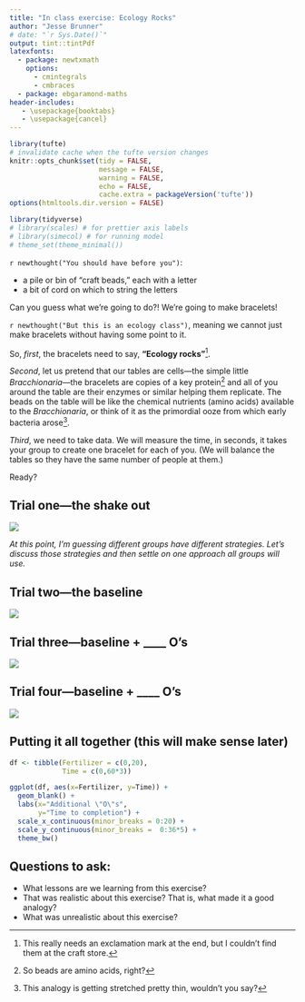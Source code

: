 ```yaml
---
title: "In class exercise: Ecology Rocks"
author: "Jesse Brunner"
# date: "`r Sys.Date()`"
output: tint::tintPdf
latexfonts:
  - package: newtxmath
    options: 
      - cmintegrals
      - cmbraces
  - package: ebgaramond-maths
header-includes:
   - \usepackage{booktabs}
   - \usepackage{cancel}
---
```


```r
library(tufte)
# invalidate cache when the tufte version changes
knitr::opts_chunk$set(tidy = FALSE, 
                      message = FALSE, 
                      warning = FALSE,
                      echo = FALSE,
                      cache.extra = packageVersion('tufte'))
options(htmltools.dir.version = FALSE)
```

```r
library(tidyverse)
# library(scales) # for prettier axis labels
# library(simecol) # for running model 
# theme_set(theme_minimal())
```

`r newthought("You should have before you")`:

* a pile or bin of "craft beads," each with a letter
* a bit of cord on which to string the letters 

Can you guess what we're going to do?! We're going to make bracelets! 

`r newthought("But this is an ecology class")`, meaning we cannot just make bracelets without having some point to it. 

So, _first_, the bracelets need to say, **"Ecology rocks"**^[This really needs an exclamation mark at the end, but I couldn't find them at the craft store.]. 

_Second_, let us pretend that our tables are cells---the simple little _Bracchionaria_---the bracelets are copies of a key protein^[So beads are amino acids, right?] and all of you around the table are their enzymes or similar helping them replicate. The beads on the table will be like the chemical nutrients (amino acids) available to the _Bracchionaria_, or think of it as the primordial ooze from which early bacteria arose^[This analogy is getting stretched pretty thin, wouldn't you say?].

_Third_, we need to take data. We will measure the time, in seconds, it takes your group to create one bracelet for each of you. (We will balance the tables so they have the same number of people at them.)

Ready?

## Trial one---the shake out

![](WhiteSpace.png)

_At this point, I'm guessing different groups have different strategies. Let's discuss those strategies and then settle on one approach all groups will use._

## Trial two---the baseline

![](WhiteSpace.png)

## Trial three---baseline + ____ O's

![](WhiteSpace.png)

## Trial four---baseline + ____ O's

![](WhiteSpace.png)


\newpage
## Putting it all together (this will make sense later)


```r
df <- tibble(Fertilizer = c(0,20),
             Time = c(0,60*3))

ggplot(df, aes(x=Fertilizer, y=Time)) +
  geom_blank() +
  labs(x="Additional \"O\"s",
       y="Time to completion") +
  scale_x_continuous(minor_breaks = 0:20) + 
  scale_y_continuous(minor_breaks =  0:36*5) + 
  theme_bw()
```


## Questions to ask:

* What lessons are we learning from this exercise?
* That was realistic about this exercise? That is, what made it a good analogy?
* What was unrealistic about this exercise? 